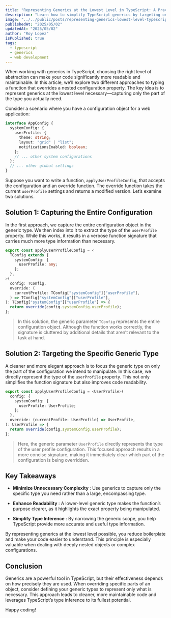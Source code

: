 ```yaml
---
title: "Representing Generics at the Lowest Level in TypeScript: A Practical Approach"
description: "Learn how to simplify TypeScript generics by targeting only the necessary type information. This article explores two approaches to overriding a nested configuration property and demonstrates why a lower-level generic type leads to better readability and maintainability."
image: "../../public/posts/representing-generics-lowest-level-typescript.jpg"
publishedAt: "2025/05/02"
updatedAt: "2025/05/02"
author: "Roy Lopez"
isPublished: true
tags:
  - typescript
  - generics
  - web development
---
```


When working with generics in TypeScript, choosing the right level of abstraction can make your code significantly more readable and maintainable. In this article, we’ll explore two different approaches to typing a function that overrides a nested configuration property. The key idea is to represent generics at the lowest level necessary—capturing only the part of the type you actually need.

Consider a scenario where you have a configuration object for a web application:

```typescript
interface AppConfig {
  systemConfig: {
    userProfile: {
      theme: string;
      layout: "grid" | "list";
      notificationsEnabled: boolean;
    };
    // ... other system configurations
  };
  // ... other global settings
}
```

Suppose you want to write a function, `applyUserProfileConfig`, that accepts the configuration and an override function. The override function takes the current `userProfile` settings and returns a modified version. Let’s examine two solutions.

## Solution 1: Capturing the Entire Configuration

In the first approach, we capture the entire configuration object in the generic type. We then index into it to extract the type of the `userProfile` property. While this works, it results in a verbose function signature that carries much more type information than necessary.

```typescript
export const applyUserProfileConfig = <
  TConfig extends {
    systemConfig: {
      userProfile: any;
    };
  },
>(
  config: TConfig,
  override: (
    currentProfile: TConfig["systemConfig"]["userProfile"],
  ) => TConfig["systemConfig"]["userProfile"],
): TConfig["systemConfig"]["userProfile"] => {
  return override(config.systemConfig.userProfile);
};
```

> In this solution, the generic parameter `TConfig` represents the entire configuration object.
> Although the function works correctly, the signature is cluttered by additional details that aren’t relevant to the task at hand.

## Solution 2: Targeting the Specific Generic Type

A cleaner and more elegant approach is to focus the generic type on only the part of the configuration we intend to manipulate. In this case, we directly represent the type of the `userProfile` property. This not only simplifies the function signature but also improves code readability.

```typescript
export const applyUserProfileConfig = <UserProfile>(
  config: {
    systemConfig: {
      userProfile: UserProfile;
    };
  },
  override: (currentProfile: UserProfile) => UserProfile,
): UserProfile => {
  return override(config.systemConfig.userProfile);
};
```

> Here, the generic parameter `UserProfile` directly represents the type of the user profile configuration.
> This focused approach results in a more concise signature, making it immediately clear which part of the configuration is being overridden.

## Key Takeaways

- **Minimize Unnecessary Complexity** : Use generics to capture only the specific type you need rather than a large, encompassing type.

- **Enhance Readability** : A lower-level generic type makes the function’s purpose clearer, as it highlights the exact property being manipulated.

- **Simplify Type Inference** : By narrowing the generic scope, you help TypeScript provide more accurate and useful type information.

By representing generics at the lowest level possible, you reduce boilerplate and make your code easier to understand. This principle is especially valuable when dealing with deeply nested objects or complex configurations.

## Conclusion

Generics are a powerful tool in TypeScript, but their effectiveness depends on how precisely they are used. When overriding specific parts of an object, consider defining your generic types to represent only what is necessary. This approach leads to cleaner, more maintainable code and leverages TypeScript’s type inference to its fullest potential.

Happy coding!
